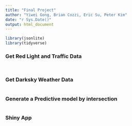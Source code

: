 ```yaml
---
title: "Final Project"
author: "Yiwei Gong, Brian Cozzi, Eric Su, Peter Kim"
date: "r Sys.Date()"
output: html_document
---
```


```r
library(jsonlite)
library(tidyverse)

```



### Get Red Light and Traffic Data
```r
      


```


```r


```




### Get Darksky Weather Data
```r


```



### Generate a Predictive model by intersection
```r



```


### Shiny App
```r


```





